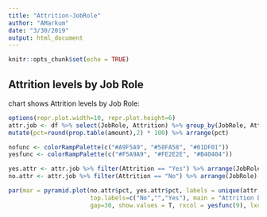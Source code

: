 ```yaml
---
title: "Attrition-JobRole"
author: "AMarkum"
date: "3/30/2019"
output: html_document
---
```


```r
knitr::opts_chunk$set(echo = TRUE)
```

## Attrition levels by Job Role

chart shows Attrition levels by Job Role:

```r
options(repr.plot.width=10, repr.plot.height=6) 
attr.job <- df %>% select(JobRole, Attrition) %>% group_by(JobRole, Attrition) %>% summarize(amount=n()) %>%
mutate(pct=round(prop.table(amount),2) * 100) %>% arrange(pct)

nofunc <- colorRampPalette(c("#A9F5A9", "#58FA58", "#01DF01"))
yesfunc <- colorRampPalette(c("#F5A9A9", "#FE2E2E", "#B40404"))

yes.attr <- attr.job %>% filter(Attrition == "Yes") %>% arrange(JobRole) 
no.attr <- attr.job %>% filter(Attrition == "No") %>% arrange(JobRole)

par(mar = pyramid.plot(no.attr$pct, yes.attr$pct, labels = unique(attr.job$JobRole),
                       top.labels=c("No","","Yes"), main = "Attrition by Job Role", 
                       gap=30, show.values = T, rxcol = yesfunc(9), lxcol = nofunc(9)))
```
